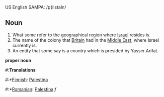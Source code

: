 US English SAMPA: /p{lIstaIn/

==Noun==
#What some refer to the geographical region where [[Israel]] resides is.
#The name of the colony that [[Britain]] had in the [[Middle East]], where Israel currently is.
#An entity that some say is a country which is presided by Yasser Arifat.

'''proper noun'''

#:'''Translations'''

#:*[[Finnish]]: [[Palestina]]
#:*[[Romanian]]: [[Palestina]] ''f''